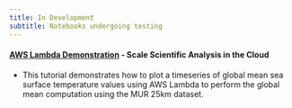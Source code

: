 ```yaml
---
title: In Development
subtitle: Notebooks undergoing testing
---
```


#### [AWS Lambda Demonstration](../notebooks/aws_lambda_sst/podaac-lambda-invoke-sst-global-mean.ipynb) - Scale Scientific Analysis in the Cloud

- This tutorial demonstrates how to plot a timeseries of global mean sea surface temperature values using AWS Lambda to perform the global mean computation using the MUR 25km dataset.